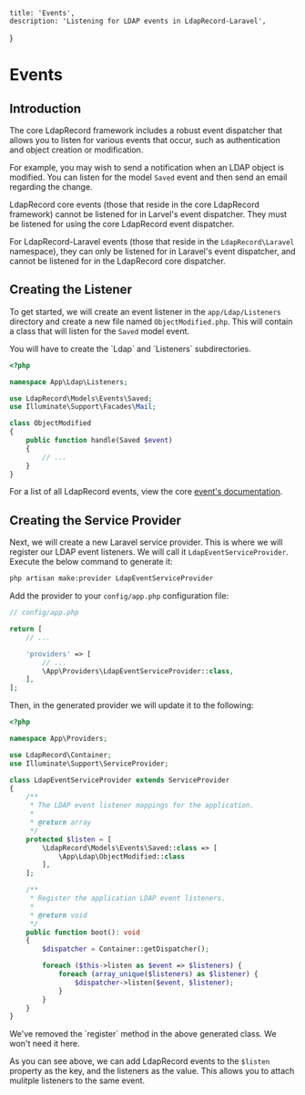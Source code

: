     title: 'Events',
    description: 'Listening for LDAP events in LdapRecord-Laravel',
}


# Events

## Introduction

The core LdapRecord framework includes a robust event dispatcher that 
allows you to listen for various events that occur, such as 
authentication and object creation or modification.

For example, you may wish to send a notification when an LDAP object is modified.
You can listen for the model `Saved` event and then send an email regarding the change.

<Note>
LdapRecord core events (those that reside in the core LdapRecord framework) 
cannot be listened for in Larvel's event dispatcher. They must be listened
for using the core LdapRecord event dispatcher.

For LdapRecord-Laravel events (those that reside in the `LdapRecord\Laravel`
namespace), they can only be listened for in Laravel's event dispatcher,
and cannot be listened for in the LdapRecord core dispatcher.
</Note>

## Creating the Listener

To get started, we will create an event listener in the `app/Ldap/Listeners`
directory and create a new file named `ObjectModified.php`. This will
contain a class that will listen for the `Saved` model event.

<Note>
You will have to create the `Ldap` and `Listeners` subdirectories.
</Note>

```php
<?php

namespace App\Ldap\Listeners;

use LdapRecord\Models\Events\Saved;
use Illuminate\Support\Facades\Mail;

class ObjectModified
{
    public function handle(Saved $event)
    {
        // ...
    }
}
```

For a list of all LdapRecord events, view the core [event's documentation](/docs/core/v3/events#list-of-events).

## Creating the Service Provider

Next, we will create a new Laravel service provider. This is where we will register our LDAP event
listeners. We will call it `LdapEventServiceProvider`. Execute the below command to generate it:

```bash
php artisan make:provider LdapEventServiceProvider
```

Add the provider to your `config/app.php` configuration file:

```php
// config/app.php

return [
    // ...

    'providers' => [
        // ...
        \App\Providers\LdapEventServiceProvider::class,
    ],
];
```

Then, in the generated provider we will update it to the following:

```php
<?php

namespace App\Providers;

use LdapRecord\Container;
use Illuminate\Support\ServiceProvider;

class LdapEventServiceProvider extends ServiceProvider
{
    /**
     * The LDAP event listener mappings for the application.
     *
     * @return array
     */
    protected $listen = [
        \LdapRecord\Models\Events\Saved::class => [
            \App\Ldap\ObjectModified::class
        ],
    ];

    /**
     * Register the application LDAP event listeners.
     *
     * @return void
     */
    public function boot(): void
    {
        $dispatcher = Container::getDispatcher();

        foreach ($this->listen as $event => $listeners) {
            foreach (array_unique($listeners) as $listener) {
                $dispatcher->listen($event, $listener);
            }
        }
    }
}
```

<Note>
We've removed the `register` method in the above generated class. We won't need it here.
</Note>

As you can see above, we can add LdapRecord events to the `$listen` property as the key, and
the listeners as the value. This allows you to attach mulitple listeners to the same event.

